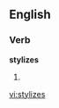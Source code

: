 
==English==

===Verb===
'''stylizes'''

# {{third-person singular of|[[stylize]]}}

[[vi:stylizes]]